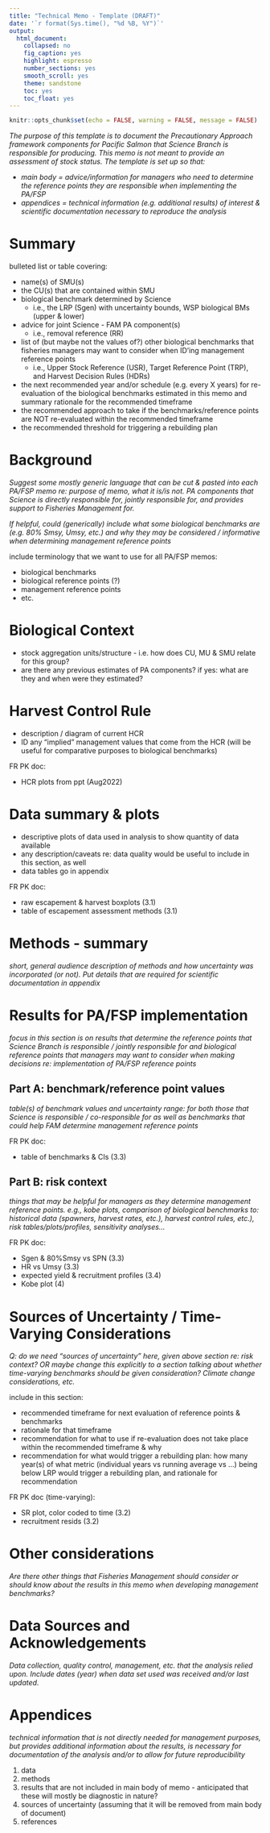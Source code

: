 ```yaml
---
title: "Technical Memo - Template (DRAFT)"
date: '`r format(Sys.time(), "%d %B, %Y")`'
output:
  html_document:
    collapsed: no
    fig_caption: yes
    highlight: espresso 
    number_sections: yes
    smooth_scroll: yes
    theme: sandstone
    toc: yes
    toc_float: yes
---
```


```r
knitr::opts_chunk$set(echo = FALSE, warning = FALSE, message = FALSE)
```


*The purpose of this template is to document the Precautionary Approach framework components for Pacific Salmon that Science Branch is responsible for producing. This memo is not meant to provide an assessment of stock status. The template is set up so that:*

  - *main body = advice/information for managers who need to determine the reference points they are responsible when implementing the PA/FSP*
  - *appendices = technical information (e.g. additional results) of interest & scientific documentation necessary to reproduce the analysis*

# Summary  
bulleted list or table covering:

- name(s) of SMU(s)
- the CU(s) that are contained within SMU
- biological benchmark determined by Science
   - i.e., the LRP (Sgen) with uncertainty bounds, WSP biological BMs (upper & lower)
- advice for joint Science - FAM PA component(s)
   - i.e., removal reference (RR)
- list of (but maybe not the values of?) other biological benchmarks that fisheries managers may want to consider when ID'ing management reference points
   - i.e., Upper Stock Reference (USR), Target Reference Point (TRP), and Harvest Decision Rules (HDRs)
- the next recommended year and/or schedule (e.g. every X years) for re-evaluation of the biological benchmarks estimated in this memo and summary rationale for the recommended timeframe  
- the recommended approach to take if the benchmarks/reference points are NOT re-evaluated within the recommended timeframe
- the recommended threshold for triggering a rebuilding plan

# Background  
*Suggest some mostly generic language that can be cut & pasted into each PA/FSP memo re: purpose of memo, what it is/is not. PA components that Science is directly responsible for,  jointly responsible for, and provides support to Fisheries Management for.*

*If helpful, could (generically) include what some biological benchmarks are (e.g. 80% Smsy, Umsy, etc.) and why they may be considered / informative when determining management reference points*

include terminology that we want to use for all PA/FSP memos: 

- biological benchmarks
- biological reference points (?)
- management reference points
- etc.

# Biological Context  
- stock aggregation units/structure - i.e. how does CU, MU & SMU relate for this group?
- are there any previous estimates of PA components? if yes: what are they and when were they estimated?

# Harvest Control Rule  
- description / diagram of current HCR
- ID any "implied" management values that come from the HCR (will be useful for comparative purposes to biological benchmarks)

FR PK doc: 

- HCR plots from ppt (Aug2022)

# Data summary & plots  
- descriptive plots of data used in analysis to show quantity of data available
- any description/caveats re: data quality would be useful to include in this section, as well
- data tables go in appendix

FR PK doc:

- raw escapement & harvest boxplots (3.1)
- table of escapement assessment methods (3.1)

# Methods - summary  
*short, general audience description of methods and how uncertainty was incorporated (or not). Put details that are required for scientific documentation in appendix*

# Results for PA/FSP implementation 
*focus in this section is on results that determine the reference points that Science Branch is responsible / jointly responsible for and biological reference points that managers may want to consider when making decisions re: implementation of PA/FSP reference points*

## Part A: benchmark/reference point values
*table(s) of benchmark values and uncertainty range: for both those that Science is responsible / co-responsible for as well as benchmarks that could help FAM determine management reference points* 

FR PK doc:

- table of benchmarks & CIs (3.3)

## Part B: risk context
*things that may be helpful for managers as they determine management reference points. e.g., kobe plots, comparison of biological benchmarks to: historical data (spawners, harvest rates, etc.), harvest control rules, etc.), risk tables/plots/profiles, sensitivity analyses...*

FR PK doc:

- Sgen & 80%Smsy vs SPN (3.3)
- HR vs Umsy (3.3)
- expected yield & recruitment profiles (3.4)
- Kobe plot (4)

# Sources of Uncertainty  / Time-Varying Considerations
*Q: do we need "sources of uncertainty" here, given above section re: risk context? OR maybe change this explicitly to a section talking about whether time-varying benchmarks should be given consideration? Climate change considerations, etc.*

include in this section:

* recommended timeframe for next evaluation of reference points & benchmarks
* rationale for that timeframe
* recommendation for what to use if re-evaluation does not take place within the recommended timeframe & why
* recommendation for what would trigger a rebuilding plan: how many year(s) of what metric (individual years vs running average vs ...) being below LRP would trigger a rebuilding plan, and rationale for recommendation 


FR PK doc (time-varying):

- SR plot, color coded to time (3.2)
- recruitment resids (3.2)


# Other considerations
*Are there other things that Fisheries Management should consider or should know about the results in this memo when developing management benchmarks?*

# Data Sources and Acknowledgements
*Data collection, quality control, management, etc. that the analysis relied upon. Include dates (year) when data set used was received and/or last updated.*

# Appendices
*technical information that is not directly needed for management purposes, but provides additional information about the results, is necessary for documentation of the analysis and/or to allow for future reproducibility*

1. data
2. methods
3. results that are not included in main body of memo - anticipated that these will mostly be diagnostic in nature?
4. sources of uncertainty (assuming that it will be removed from main body of document)
5. references
 